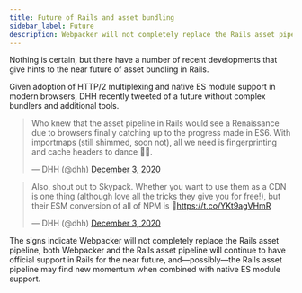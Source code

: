 ```yaml
---
title: Future of Rails and asset bundling
sidebar_label: Future
description: Webpacker will not completely replace the Rails asset pipeline, both Webpacker and the Rails asset pipeline will continue to have official support in Rails for the near future, and—possibly—the Rails asset pipeline may find new momentum when combined with native ES module support.
---
```



<TwitterWidget />

Nothing is certain, but there have a number of recent developments that give hints to the near future of asset bundling in Rails.

Given adoption of HTTP/2 multiplexing and native ES module support in modern browsers, DHH recently tweeted of a future without complex bundlers and additional tools.

<blockquote class="twitter-tweet"><p lang="en" dir="ltr">Who knew that the asset pipeline in Rails would see a Renaissance due to browsers finally catching up to the progress made in ES6. With importmaps (still shimmed, soon not), all we need is fingerprinting and cache headers to dance 💃🏼.</p>&mdash; DHH (@dhh) <a href="https://twitter.com/dhh/status/1334430053850099714?ref_src=twsrc%5Etfw">December 3, 2020</a></blockquote>

<blockquote class="twitter-tweet"><p lang="en" dir="ltr">Also, shout out to Skypack. Whether you want to use them as a CDN is one thing (although love all the tricks they give you for free!), but their ESM conversion of all of NPM is 👏<a href="https://t.co/YKt9agVHmR">https://t.co/YKt9agVHmR</a></p>&mdash; DHH (@dhh) <a href="https://twitter.com/dhh/status/1334469304750903296?ref_src=twsrc%5Etfw">December 3, 2020</a></blockquote>

The signs indicate Webpacker will not completely replace the Rails asset pipeline, both Webpacker and the Rails asset pipeline will continue to have official support in Rails for the near future, and—possibly—the Rails asset pipeline may find new momentum when combined with native ES module support.

